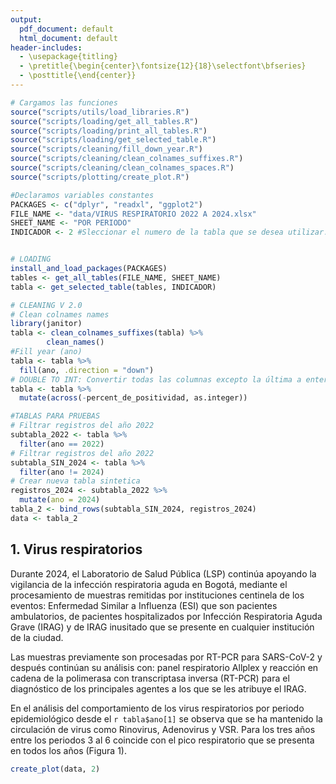 ```yaml
---
output:
  pdf_document: default
  html_document: default
header-includes:
  - \usepackage{titling}
  - \pretitle{\begin{center}\fontsize{12}{18}\selectfont\bfseries}
  - \posttitle{\end{center}}
---
```


```r
# Cargamos las funciones
source("scripts/utils/load_libraries.R")
source("scripts/loading/get_all_tables.R")
source("scripts/loading/print_all_tables.R")
source("scripts/loading/get_selected_table.R")
source("scripts/cleaning/fill_down_year.R")
source("scripts/cleaning/clean_colnames_suffixes.R")
source("scripts/cleaning/clean_colnames_spaces.R")
source("scripts/plotting/create_plot.R")

#Declaramos variables constantes
PACKAGES <- c("dplyr", "readxl", "ggplot2")
FILE_NAME <- "data/VIRUS RESPIRATORIO 2022 A 2024.xlsx"
SHEET_NAME <- "POR PERIODO"
INDICADOR <- 2 #Sleccionar el numero de la tabla que se desea utilizar.


# LOADING
install_and_load_packages(PACKAGES)
tables <- get_all_tables(FILE_NAME, SHEET_NAME)
tabla <- get_selected_table(tables, INDICADOR)

```


```r
# CLEANING V 2.0
# Clean colnames names
library(janitor)
tabla <- clean_colnames_suffixes(tabla) %>%
        clean_names()
#Fill year (ano)
tabla <- tabla %>%
  fill(ano, .direction = "down")
# DOUBLE TO INT: Convertir todas las columnas excepto la última a enteros
tabla <- tabla %>%
  mutate(across(-percent_de_positividad, as.integer))
```


```r
#TABLAS PARA PRUEBAS
# Filtrar registros del año 2022
subtabla_2022 <- tabla %>%
  filter(ano == 2022)
# Filtrar registros del año 2022
subtabla_SIN_2024 <- tabla %>%
  filter(ano != 2024)
# Crear nueva tabla sintetica
registros_2024 <- subtabla_2022 %>%
  mutate(ano = 2024)
tabla_2 <- bind_rows(subtabla_SIN_2024, registros_2024)
data <- tabla_2
```


\title{Vigilancia de virus respiratorios y tosferina semana epidemiológica 23 de 2024. \\ Bogotá D.C} 
\maketitle

## 1.	Virus respiratorios 

Durante 2024, el Laboratorio de Salud Pública (LSP) continúa apoyando la vigilancia de la infección respiratoria aguda en Bogotá, mediante el procesamiento de muestras remitidas por instituciones centinela de los eventos: Enfermedad Similar a Influenza (ESI) que son pacientes ambulatorios, de pacientes hospitalizados por Infección Respiratoria Aguda Grave (IRAG) y de IRAG inusitado que se presente en cualquier institución de la ciudad. 

Las muestras previamente son procesadas por RT-PCR para SARS-CoV-2 y después continúan su análisis con: panel respiratorio Allplex y reacción en cadena de la polimerasa con transcriptasa inversa (RT-PCR) para el diagnóstico de los principales agentes a los que se les atribuye el IRAG.

En el análisis del comportamiento de los virus respiratorios por periodo epidemiológico desde el `r tabla$ano[1]` se observa que se ha mantenido la circulación de virus como Rinovirus, Adenovirus y VSR. Para los tres años entre los periodos 3 al 6 coincide con el pico respiratorio que se presenta en todos los años (Figura 1).




```r
create_plot(data, 2)
```


